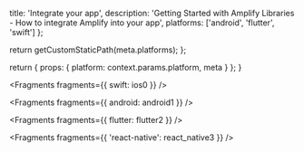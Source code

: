 
  title: 'Integrate your app',
  description:
    'Getting Started with Amplify Libraries - How to integrate Amplify into your app',
  platforms: ['android', 'flutter', 'swift']
};

  return getCustomStaticPath(meta.platforms);
};

  return {
    props: {
      platform: context.params.platform,
      meta
    }
  };
}


<Fragments fragments={{ swift: ios0 }} />


<Fragments fragments={{ android: android1 }} />


<Fragments fragments={{ flutter: flutter2 }} />


<Fragments fragments={{ 'react-native': react_native3 }} />
